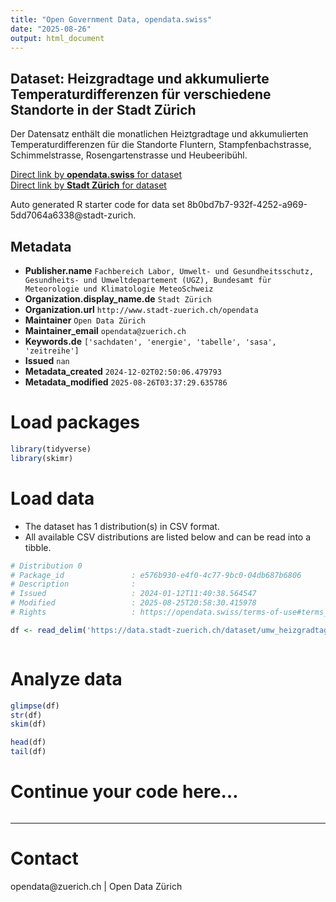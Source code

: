 ```yaml
---
title: "Open Government Data, opendata.swiss"
date: "2025-08-26"
output: html_document
---
```


## Dataset: Heizgradtage und akkumulierte Temperaturdifferenzen für verschiedene Standorte in der Stadt Zürich

Der Datensatz enthält die monatlichen Heiztgradtage und akkumulierten Temperaturdifferenzen für die Standorte Fluntern, Stampfenbachstrasse, Schimmelstrasse, Rosengartenstrasse und Heubeeribühl.

[Direct link by **opendata.swiss** for dataset](https://opendata.swiss/de/dataset/heizgradtage-fur-verschiedene-standorte-in-der-stadt-zurich)<br>
[Direct link by **Stadt Zürich** for dataset](https://data.stadt-zuerich.ch/dataset/umw_heizgradtage_standort_jahr_monat_od1031)

Auto generated R starter code for data set 8b0bd7b7-932f-4252-a969-5dd7064a6338@stadt-zurich.

## Metadata

- **Publisher.name** `Fachbereich Labor, Umwelt- und Gesundheitsschutz, Gesundheits- und Umweltdepartement (UGZ), Bundesamt für Meteorologie und Klimatologie MeteoSchweiz`
- **Organization.display_name.de** `Stadt Zürich`
- **Organization.url** `http://www.stadt-zuerich.ch/opendata`
- **Maintainer** `Open Data Zürich`
- **Maintainer_email** `opendata@zuerich.ch`
- **Keywords.de** `['sachdaten', 'energie', 'tabelle', 'sasa', 'zeitreihe']`
- **Issued** `nan`
- **Metadata_created** `2024-12-02T02:50:06.479793`
- **Metadata_modified** `2025-08-26T03:37:29.635786`


# Load packages

```r

library(tidyverse)
library(skimr)

```

# Load data

-   The dataset has 1 distribution(s) in CSV format.
-   All available CSV distributions are listed below and can be read into a tibble.

```r

# Distribution 0
# Package_id               : e576b930-e4f0-4c77-9bc0-04db687b6806
# Description              : 
# Issued                   : 2024-01-12T11:40:38.564547
# Modified                 : 2025-08-25T20:58:30.415978
# Rights                   : https://opendata.swiss/terms-of-use#terms_open

df <- read_delim('https://data.stadt-zuerich.ch/dataset/umw_heizgradtage_standort_jahr_monat_od1031/download/UMW103OD1031.csv')



```

# Analyze data

```r

glimpse(df)
str(df)
skim(df)

head(df)
tail(df)

```

# Continue your code here...

```r

```

------------------------------------------------------------------------

# Contact

opendata@zuerich.ch | Open Data Zürich
